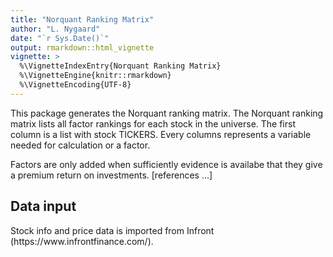 ```yaml
---
title: "Norquant Ranking Matrix"
author: "L. Nygaard"
date: "`r Sys.Date()`"
output: rmarkdown::html_vignette
vignette: >
  %\VignetteIndexEntry{Norquant Ranking Matrix}
  %\VignetteEngine{knitr::rmarkdown}
  %\VignetteEncoding{UTF-8}
---
```


This package generates the Norquant ranking matrix. The Norquant ranking matrix lists all factor rankings for each stock in the universe. The first column is a list with stock TICKERS. Every columns represents a variable needed for calculation or a factor. 

Factors are only added when sufficiently evidence is availabe that they give a premium return on investments. [references ...] 

## Data input

Stock info and price data is imported from Infront (https://www.infrontfinance.com/). 
